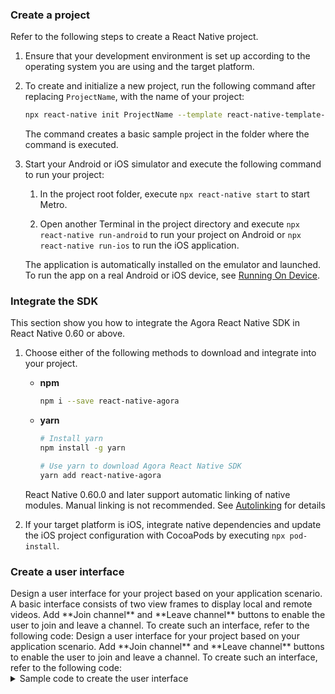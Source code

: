 <PlatformWrapper platform="react-native">

### Create a project

Refer to the following steps to create a React Native project.

1. Ensure that your development environment is set up according to the operating system you are using and the target platform.

1. To create and initialize a new project, run the following command after replacing `ProjectName`, with the name of your project:

    ```bash
    npx react-native init ProjectName --template react-native-template-typescript
    ```

    The command creates a basic sample project in the folder where the command is executed.

1. Start your Android or iOS simulator and execute the following command to run your project:

    1. In the project root folder, execute `npx react-native start` to start Metro.

    1. Open another Terminal in the project directory and execute `npx react-native run-android` to run your project on Android or `npx react-native run-ios` to run the iOS application.

    The application is automatically installed on the emulator and launched. To run the app on a real Android or iOS device, see [Running On Device](https://reactnative.dev/docs/running-on-device).

### Integrate the SDK

This section show you how to integrate the Agora React Native SDK in React Native 0.60 or above.

1. Choose either of the following methods to download and integrate <Vg k="COMPANY" /> <Vpd k="SDK"/> into your project.

    * **npm**

        ```bash
        npm i --save react-native-agora
        ```

    * **yarn**

        ```bash
        # Install yarn
        npm install -g yarn
        
        # Use yarn to download Agora React Native SDK
        yarn add react-native-agora
        ```

    <Admonition type="info" title="Information">React Native 0.60.0 and later support automatic linking of native modules. Manual linking is not recommended. See [Autolinking](https://github.com/react-native-community/cli/blob/master/docs/autolinking.md) for details</Admonition>

1. If your target platform is iOS, integrate native dependencies and update the iOS project configuration with CocoaPods by executing `npx pod-install`.

### Create a user interface
<ProductWrapper notAllowed="voice-calling">
Design a user interface for your project based on your application scenario. A basic interface consists of two view frames to display local and remote videos. Add **Join channel** and **Leave channel** buttons to enable the user to join and leave a channel. To create such an interface, refer to the following code:
</ProductWrapper>
<ProductWrapper product="voice-calling">
Design a user interface for your project based on your application scenario. Add **Join channel** and **Leave channel** buttons to enable the user to join and leave a channel. To create such an interface, refer to the following code:
</ProductWrapper>
<details>
<summary>Sample code to create the user interface</summary>
<ProductWrapper notAllowed="voice-calling">

```jsx
// Import React Hooks
import React, {useRef, useState, useEffect} from 'react';
// Import user interface elements
import {
    SafeAreaView,
    ScrollView,
    StyleSheet,
    Text,
    View,
    Switch,
} from 'react-native';

const App = () => {
    const agoraEngineRef = useRef<IRtcEngine>(); // IRtcEngine instance
    const [isJoined, setIsJoined] = useState(false); // Whether the local user has joined the channel
    const [isHost, setIsHost] = useState(true); // User role
    const [remoteUid, setRemoteUid] = useState(0); // Uid of the remote user
    const [message, setMessage] = useState(''); // Message for the user

    // Render user interface
    return (
    <SafeAreaView style={styles.main}>
        <Text style={styles.head}>Agora Video SDK Quickstart</Text>
        <View style={styles.btnContainer}>
            <Text onPress={join} style={styles.button}>
                Join channel
            </Text>
            <Text onPress={leave} style={styles.button}>
                Leave channel
            </Text>
        </View>
        <View style={styles.btnContainer}>
            <Text>Audience</Text>
            <Switch
                onValueChange={switchValue => {
                    setIsHost(switchValue);
                    if (isJoined) {
                    leave();
                    }
                }}
                value={isHost}
            />
            <Text>Host</Text>
        </View>        
        <ScrollView
            style={styles.scroll}
            contentContainerStyle={styles.scrollContainer}>
            {isJoined ? (
                <React.Fragment key={0}>
                <RtcSurfaceView canvas={{uid: 0}} style={styles.videoView} />
                <Text>Local user uid: {uid}</Text>
                </React.Fragment>
            ) : (
                <Text>Join a channel</Text>
            )}
            {isJoined && !isHost && remoteUid !== 0 ? (
                <React.Fragment key={remoteUid}>
                <RtcSurfaceView
                    canvas={{uid: remoteUid}}
                    style={styles.videoView}
                />
                <Text>Remote user uid: {remoteUid}</Text>
                </React.Fragment>
            ) : (
                <Text>{isJoined && !isHost ? 'Waiting for remote users to join' : ''}</Text>
            )}
            <Text style={styles.info}>{message}</Text>
        </ScrollView>
    </SafeAreaView>
);

	// Display information
    function showMessage(msg: string) {
        setMessage(msg);
    }
};

// Define the UI style
const styles = StyleSheet.create({
    button: {
        paddingHorizontal: 25,
        paddingVertical: 4,
        fontWeight: 'bold',
        color: '#ffffff',
        backgroundColor: '#0055cc',
        margin: 5,
    },
    main: {flex: 1, alignItems: 'center'},
    scroll: {flex: 1, backgroundColor: '#ddeeff', width: '100%'},
    scrollContainer: {alignItems: 'center'},
    videoView: {width: '90%', height: 200},
    btnContainer: {flexDirection: 'row', justifyContent: 'center'},
    head: {fontSize: 20},
    info: {backgroundColor: '#ffffe0', paddingHorizontal: 8, color: '#0000ff'}
});
```
</ProductWrapper>
<ProductWrapper product="voice-calling">

```jsx
// Import React Hooks
import React, { useRef, useState, useEffect } from 'react';
// Import user interface elements
import {
    SafeAreaView,
    ScrollView,
    StyleSheet,
    Text,
    View,
} from 'react-native';

const App = () => {
    const agoraEngineRef = useRef<IRtcEngine>(); // IRtcEngine instance
    const [isJoined, setIsJoined] = useState(false); // Whether the local user has joined the channel
    const [remoteUid, setRemoteUid] = useState(0); // Remote user UID
    const [message, setMessage] = useState(''); // User prompt message
    
    // Render the user interface
    return (
        <SafeAreaView style={styles.main}>
          <Text style={styles.head}>Agora Voice Call Quick Start</Text>
          <View style={styles.btnContainer}>
            <Text onPress={join} style={styles.button}>
              Join Channel
            </Text>
            <Text onPress={leave} style={styles.button}>
              Leave Channel
            </Text>
          </View>
          <ScrollView
            style={styles.scroll}
            contentContainerStyle={styles.scrollContainer}>
            {isJoined ? (
              <Text>Local user UID: {uid}</Text>
            ) : (
              <Text>Join a channel</Text>
            )}
            {isJoined && remoteUid !== 0 ? (
              <Text>Remote user UID: {remoteUid}</Text>
            ) : (
              <Text>Waiting for remote users to join</Text>
            )}
            <Text>{message}</Text>
          </ScrollView>
        </SafeAreaView>
    );

	// Display message
    function showMessage(msg: string) {
        setMessage(msg);
    }
};

// Define user interface styles
const styles = StyleSheet.create({
    button: {
        paddingHorizontal: 25,
        paddingVertical: 4,
        fontWeight: 'bold',
        color: '#ffffff',
        backgroundColor: '#0055cc',
        margin: 5,
    },
    main: {flex: 1, alignItems: 'center'},
    scroll: {flex: 1, backgroundColor: '#ddeeff', width: '100%'},
    scrollContainer: {alignItems: 'center'},
    videoView: {width: '90%', height: 200},
    btnContainer: {flexDirection: 'row', justifyContent: 'center'},
    head: {fontSize: 20},
});

export default App;
```
</ProductWrapper>
</details>

</PlatformWrapper>